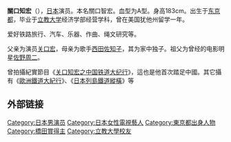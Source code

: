 {{blpsources|time=2018-02-28T10:22:21+00:00}}
{{expand|time=2017-11-01}}

{{Infobox person
| 姓名     = 关口知宏
| 图像     = Tomohiro Sekiguchi 20050419 in Umi-Shibaura Station.jpg
| 图像替代 = 
| 图像说明 = 关口知宏，拍摄于2005年
| 原文名   = {{lang|ja|関口 知宏}}
| 罗马拼音 = Sekiguchi Tomohiro
| 出生名   = {{lang|ja|関口 智宏}}
| 出生日期 = {{birth date and age|1972|7|1}}
| 出生地点 = {{JPN}}[[东京都|东京都]]
| 居住地   = 
| 逝世日期 = 
| 逝世地点 = 
| 国籍     = {{JPN}}
| 民族     = [[大和民族|大和民族]]
| 语言     = [[日语|日语]]
| 母校     = [[立教大学|立教大学]]
| 别名     = 
| 职业     = 演员
| 活跃时期 = 1996 -
| 知名原因 = 
| 知名作品 = 《[[关口知宏之中国铁道大纪行|关口知宏之中国铁道大纪行]]》、《[[歐洲鐵道大紀行|歐洲鐵道大紀行]]》、《[[日本列島鐵道縱橫|日本列島鐵道縱橫]]》
}}

'''關口知宏'''（{{bd|1972年|7月1日|||}}），[[日本|日本]]演员。本名關口智宏。血型为A型。身高183cm。出生于[[东京都|东京都]]，毕业于[[立教大学|立教大学]]经济学部经营学科，曾在美国犹他州留学一年。

爱好铁路旅行、汽车、乐器、作曲、绳文研究等。

父亲为演员[[关口宏|关口宏]]，母亲为歌手[[西田佐知子|西田佐知子]]，其为家中独子。祖父为曾经的电影明星[[佐野周二|佐野周二]]。

曾拍攝紀實節目《[[关口知宏之中国铁道大纪行|关口知宏之中国铁道大纪行]]》，這也是他首次踏足中國。其它攝有《[[歐洲鐵道大紀行|歐洲鐵道大紀行]]》、《[[日本列島鐵道縱橫|日本列島鐵道縱橫]]》等

==外部链接==
<!-- 这个Youtuber是关口知宏吗？看着不像，是否有人可以确定？ => * {{YouTube|user=seckyxj6|来宮博せ}} -->

{{Japan-enter-bio-stub}}
{{DEFAULTSORT:Sekiguchi Tomohiro}}
[[Category:日本男演员|Category:日本男演员]]
[[Category:日本女性電視藝人|Category:日本女性電視藝人]]
[[Category:東京都出身人物|Category:東京都出身人物]]
[[Category:橋田賞得主|Category:橋田賞得主]]
[[Category:立教大學校友|Category:立教大學校友]]